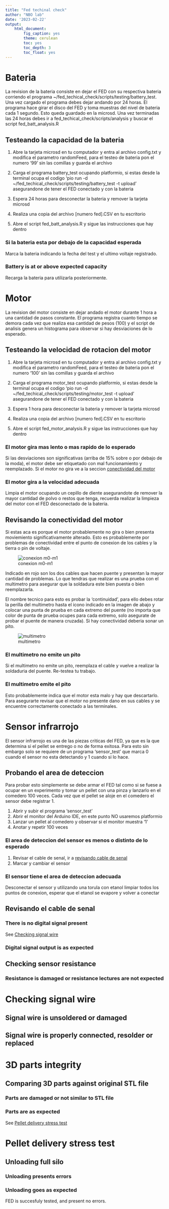 ```yaml
---
title: "Fed techinal check"
author: "NBO lab"
date: '2023-02-22'
output: 
    html_document:
        fig_caption: yes
        theme: cerulean
        toc: yes
        toc_depth: 3
        toc_float: yes
---
```


# Bateria

La revision de la bateria consiste en dejar el FED con su respectiva bateria corriendo el programa ~/fed_techical_check/scripts/testing/battery_test. Una vez cargado el programa debes dejar andando por 24 horas. El programa hace girar el disco del FED y toma muestras del nivel de bateria cada 1 segundo. Esto queda guardado en la microsd. Una vez terminadas las 24 horas debes ir a fed_techical_check/scripts/analysis y buscar el script fed_batt_analysis.R

## Testeando la capacidad de la bateria

1. Abre la tarjeta microsd en tu computador y entra al archivo config.txt y modifica el parametro randomFeed, para el testeo de bateria pon el numero '99' sin las comillas  y guarda el archivo

2. Carga el programa battery_test ocupando platformio, si estas desde la terminal ocupa el codigo 'pio run -d ~/fed_techical_check/scripts/testing/battery_test -t upload' asegurandone de tener el FED conectado y con la bateria

3. Espera 24 horas para desconectar la bateria y remover la tarjeta microsd

4. Realiza una copia del archivo [numero fed].CSV en tu escritorio

5. Abre el script fed_batt_analysis.R y sigue las instrucciones que hay dentro

### Si la bateria esta por debajo de la capacidad esperada

Marca la bateria indicando la fecha del test y el ultimo voltaje registrado.

### Battery is at or above expected capacity

Recarga la bateria para utilizarla posteriormente.


# Motor

La revision del motor consiste en dejar andado el motor durante 1 hora a una cantidad de pasos constante. El programa registra cuanto tiempo se demora cada vez que realiza esa cantidad de pesos (100) y el script de analisis genera un histograma para observar si hay desviaciones de lo esperado.

## Testeando la velocidad de rotacion del motor

1. Abre la tarjeta microsd en tu computador y entra al archivo config.txt y modifica el parametro randomFeed, para el testeo de bateria pon el numero '100' sin las comillas  y guarda el archivo

2. Carga el programa motor_test ocupando platformio, si estas desde la terminal ocupa el codigo 'pio run -d ~/fed_techical_check/scripts/testing/motor_test -t upload' asegurandone de tener el FED conectado y con la bateria

3. Espera 1 hora para desconectar la bateria y remover la tarjeta microsd

4. Realiza una copia del archivo [numero fed].CSV en tu escritorio

5. Abre el script fed_motor_analysis.R y sigue las instrucciones que hay dentro

### El motor gira mas lento o mas rapido de lo esperado

Si las desviaciones son significativas (arriba de 15% sobre o por debajo de la moda), el motor debe ser etiquetado con mal funcionamiento y reemplazado. Si el motor no gira ve a la seccion [conectividad del motor](#conectividad-motor)

### El motor gira a la velocidad adecuada

Limpia el motor ocupando un cepillo de diente asegurandote de remover la mayor cantidad de polvo o restos que tenga, recuerda realizar la limpieza del motor con el FED desconectado de la bateria.

## Revisando la conectividad del motor {#conectividad-motor}

Si estas aca es porque el motor probablemente no gira o bien presenta moviemiento significativamente alterado. Esto es probablemente por problemas de conectividad entre el punto de conexion de los cables y la tierra o pin de voltaje.

![conexion m0-m1](./images/m0_m1.png)

Indicado en rojo son los dos cables que hacen puente y presentan la mayor cantidad de problemas. Lo que tendras que realizar es una prueba con el multimetro para asegurar que la soldadura este bien puesta o bien reemplazarla.

El nombre tecnico para esto es probar la 'continuidad', para ello debes rotar la perilla del multimetro hasta el icono indicado en la imagen de abajo y colocar una punta de prueba en cada extremo del puente (no importa que color de punta de prueba ocupes para cada extremo, solo asegurate de probar el puente de manera cruzada). Si hay conectividad deberia sonar un pito.

![multimetro](./images/multimeter.png)

### El multimetro no emite un pito

Si el multimetro no emite un pito, reemplaza el cable y vuelve a realizar la soldaduria del puente. Re-testea tu trabajo.

### El multimetro emite el pito

Esto probablemente indica que el motor esta malo y hay que descartarlo. Para asegurarte revisar que el motor no presente dano en sus cables y se encuentre correctamente conectado a las terminales.


# Sensor infrarrojo

El sensor infrarrojo es una de las piezas criticas del FED, ya que es la que determina si el pellet se entrego o no de forma exitosa. Para esto sin embargo solo se requiere de un programa 'sensor_test' que marca 0 cuando el sensor no esta detectando y 1 cuando si lo hace.

## Probando el area de deteccion

Para probar esto simplemente se debe armar el FED tal como si se fuese a ocupar en un experimento y tomar un pellet con una pinza y lanzarlo en el comedero 100 veces. Cada vez que el pellet se aloje en el comedero el sensor debe registrar 1.

1. Abrir y subir el programa 'sensor_test'
2. Abrir el monitor del Arduino IDE, en este punto NO usaremos platformio
3. Lanzar un pellet al comedero y observar si el monitor muestra '1'
4. Anotar y repetir 100 veces

### El area de deteccion del sensor es menos o distinto de lo esperado

1. Revisar el cable de senal, ir a [revisando cable de senal](#cable-senal)
2. Marcar y cambiar el sensor

### El sensor tiene el area de deteccion adecuada

Desconectar el sensor y utilizando una torula con etanol limpiar todos los puntos de conexion, esperar que el etanol se evapore y volver a conectar

## Revisando el cable de senal {#cable-senal}



### There is no digital signal present

See [Checking signal wire](#Checkingsignalwire)

### Digital signal output is as expected

## Checking sensor resistance

### Resistance is damaged or resistance lectures are not expected

# Checking signal wire {#Checkingsignalwire}

## Signal wire is unsoldered or damaged

## Signal wire is properly connected, resolder or replaced


# 3D parts integrity

## Comparing 3D parts against original STL file

### Parts are damaged or not similar to STL file

### Parts are as expected

See [Pellet delivery stress test](#Pelletdeliverystresstest)


# Pellet delivery stress test {#Pelletdeliverystresstest}

## Unloading full silo

### Unloading presents errors

### Unloading goes as expected

FED is succesfuly tested, and present no errors.

